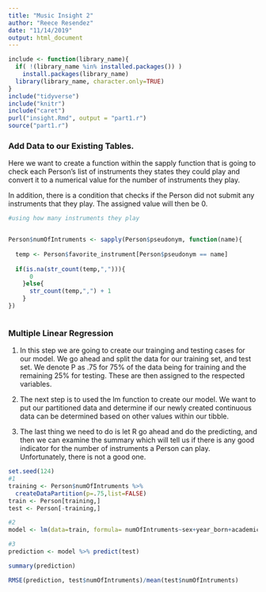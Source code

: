 ```yaml
---
title: "Music Insight 2"
author: "Reece Resendez"
date: "11/14/2019"
output: html_document
---
```


```r
include <- function(library_name){
  if( !(library_name %in% installed.packages()) )
    install.packages(library_name) 
  library(library_name, character.only=TRUE)
}
include("tidyverse")
include("knitr")
include("caret")
purl("insight.Rmd", output = "part1.r")
source("part1.r")
```

### Add Data to our Existing Tables.
Here we want to create a function within the sapply function that is going to check
each Person's list of instruments they states they could play and convert it to a numerical value for the number of instruments they play.

In addition, there is a condition that checks if the Person did not submit any instruments that they play. The assigned value will then be 0.
```r


#using how many instruments they play


Person$numOfIntruments <- sapply(Person$pseudonym, function(name){
        
  temp <- Person$favorite_instrument[Person$pseudonym == name]
   
  if(is.na(str_count(temp,","))){
      0
    }else{
      str_count(temp,",") + 1
    }
})



```
### Multiple Linear Regression
1. In this step we are going to create our trainging and testing cases for our model.
We go ahead and split the data for our training set, and test set. We denote P as .75 for 75% of the data being for training and the remaining 25% for testing. These are then assigned to the respected variables.

2. The next step is to used the lm function to create our model. We want to put our partitioned data and determine if our newly created continuous data can be determined based on other values within our tibble.

3. The last thing we need to do is let R go ahead and do the predicting, and then we can examine the summary which will tell us if there is any good indicator for the number of instruments a Person can play. Unfortunately, there is not a good one.
```r
set.seed(124)
#1
training <- Person$numOfIntruments %>%
  createDataPartition(p=.75,list=FALSE)
train <- Person[training,]
test <- Person[-training,]

#2
model <- lm(data=train, formula= numOfIntruments~sex+year_born+academic_major)

#3
prediction <- model %>% predict(test)

summary(prediction)

RMSE(prediction, test$numOfIntruments)/mean(test$numOfIntruments)


```
